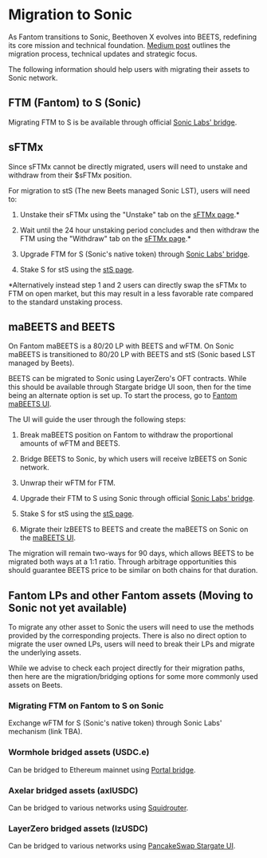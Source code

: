 # Migration to Sonic

As Fantom transitions to Sonic, Beethoven X evolves into BEETS, redefining its core mission and technical foundation. [Medium post](https://beethovenxio.medium.com/beets-2-0-the-sonic-revolution-91cfb609922b) outlines the migration process, technical updates and strategic focus.

The following information should help users with migrating their assets to Sonic network.

## FTM (Fantom) to S (Sonic)

Migrating FTM to S is be available through official [Sonic Labs' bridge](https://my.soniclabs.com/upgrade).

## sFTMx 

Since sFTMx cannot be directly migrated, users will need to unstake and withdraw from their $sFTMx position. 

For migration to stS (The new Beets managed Sonic LST), users will need to:

1) Unstake their sFTMx using the "Unstake" tab on the [sFTMx page](https://ftm.beets.fi/sftmx).*

2) Wait until the 24 hour unstaking period concludes and then withdraw the FTM using the "Withdraw" tab on the [sFTMx page](https://ftm.beets.fi/sftmx).*

3) Upgrade FTM for S (Sonic's native token) through [Sonic Labs' bridge](https://my.soniclabs.com/upgrade).

4) Stake S for stS using the [stS page](https://beets.fi/stake).

*Alternatively instead step 1 and 2 users can directly swap the sFTMx to FTM on open market, but this may result in a less favorable rate compared to the standard unstaking process.

## maBEETS and BEETS

On Fantom maBEETS is a 80/20 LP with BEETS and wFTM. On Sonic maBEETS is transitioned to 80/20 LP with BEETS and stS (Sonic based LST managed by Beets).

BEETS can be migrated to Sonic using LayerZero's OFT contracts. While this should be available through Stargate bridge UI soon, then for the time being an alternate option is set up. To start the process, go to [Fantom maBEETS UI](https://ftm.beets.fi/mabeets).

The UI will guide the user through the following steps:

1) Break maBEETS position on Fantom to withdraw the proportional amounts of wFTM and BEETS.

2) Bridge BEETS to Sonic, by which users will receive lzBEETS on Sonic network.

3) Unwrap their wFTM for FTM.

4) Upgrade their FTM to S using Sonic through official [Sonic Labs' bridge](https://my.soniclabs.com/upgrade).

5) Stake S for stS using the [stS page](https://beets.fi/stake).

6) Migrate their lzBEETS to BEETS and create the maBEETS on Sonic on the [maBEETS UI](https://ma.beets.fi/).

The migration will remain two-ways for 90 days, which allows BEETS to be migrated both ways at a 1:1 ratio. Through arbitrage opportunities this should guarantee BEETS price to be similar on both chains for that duration.

## Fantom LPs and other Fantom assets (Moving to Sonic not yet available)

To migrate any other asset to Sonic the users will need to use the methods provided by the corresponding projects. There is also no direct option to migrate the user owned LPs, users will need to break their LPs and migrate the underlying assets.

While we advise to check each project directly for their migration paths, then here are the migration/bridging options for some more commonly used assets on Beets.

### Migrating FTM on Fantom to S on Sonic

Exchange wFTM for S (Sonic's native token) through Sonic Labs' mechanism (link TBA).

### Wormhole bridged assets (USDC.e)

Can be bridged to Ethereum mainnet using [Portal bridge](https://portalbridge.com/).

### Axelar bridged assets (axlUSDC)

Can be bridged to various networks using [Squidrouter](https://app.squidrouter.com/).

### LayerZero bridged assets (lzUSDC)

Can be bridged to various networks using [PancakeSwap Stargate UI](https://bridge.pancakeswap.finance/stargate).
